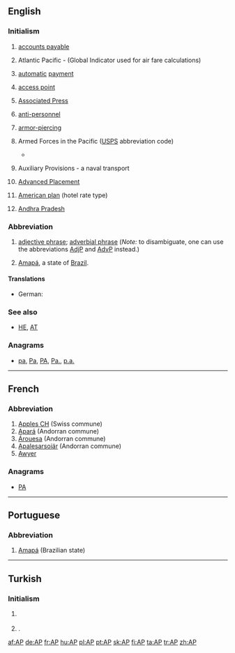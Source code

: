 {{also|Appendix:Variations of "ap"}}
==English==

===Initialism===
{{rfc-header|Initialism}}
{{en-initialism}}

# {{label|en|accounting}} [[accounts payable]]
# {{label|en|aviation}} Atlantic Pacific - (Global Indicator used for air fare calculations)
# {{label|en|banking}} [[automatic]] [[payment]]
# {{label|en|computing}} [[access point]]
# {{label|en|media}} [[w:Associated Press|Associated Press]]
# {{label|en|military}} [[anti-personnel]]
# {{label|en|military}} [[armor-piercing]]
# {{label|en|military|US}} Armed Forces in the Pacific ([[USPS]] abbreviation code)
#* {{quote-news|title=Shipping to soldiers for the holidays|work=Stuttgart (Arkansas) Daily Leader|author=Bill Shrum|date=October 29, 2010|passage=• APO/FPO AE ZIPs 094-098 — Space Available Mail, Nov. 26; Parcel Airlift Mail, Dec. 3; Priority Mail, Dec. 10; First Class Mail Letters and Cards, Dec.10 and Express Mail Military Service, Dec. 18.<br>
#*: • APO/FPO AA ZIP 340 — Space Available Mail, Nov. 26; Parcel Airlift Mail, Dec. 3; Priority Mail, Dec. 10; First Class Mail Letters and Cards, Dec. 10 and Express Mail Military Service, Dec. 18.
#*: • APO/FPO '''AP''' ZIPs 962-966 — Space Available Mail, Nov. 26; Parcel Airlift Mail, Dec. 3; Priority Mail, Dec. 10; First Class Mail Letters and Cards, Dec. 10 and Express Mail Military Service, Dec. 18.}}
# {{label|en|military|US|Navy}} Auxiliary Provisions - a naval transport
# {{label|en|US}} [[w:Advanced Placement|Advanced Placement]]
# {{label|en|US}} [[American plan]] (hotel rate type)
# {{label|en|India}} [[Andhra Pradesh]]

===Abbreviation===
{{rfc-header|Abbreviation}}
{{en-abbr}}

# {{label|en|grammar|sentence parsing}} [[adjective phrase]]; [[adverbial phrase]] (''Note:'' to disambiguate, one can use the abbreviations [[AdjP]] and [[AdvP]] instead.)
# {{label|en|politics|Brasil}} [[Amapá]], a state of [[Brazil]].

====Translations====
{{trans-top|adjective phrase, adverb phrase}}
* German: {{t+|de|AP|f}}
{{trans-mid}}
{{trans-bottom}}

===See also===
* {{sense|military}} [[HE]], [[AT]]

===Anagrams===
* [[pa#English|pa]], [[Pa#English|Pa]], [[PA#English|PA]], [[Pa.#English|Pa.]], [[p.a.#English|p.a.]]

----

==French==

===Abbreviation===
{{rfc-header|Abbreviation}}
{{fr-abbr}}

# [[w:Apples CH|Apples CH]] (Swiss commune)
# [[w:Apará|Apará]] (Andorran commune)
# [[w:Árouesa|Árouesa]] (Andorran commune)
# [[w:Apalesarsoiär|Apalesarsoiär]] (Andorran commune)
# [[Awyer (RS)|Awyer]]

===Anagrams===
* [[PA#French|PA]]

----

==Portuguese==

===Abbreviation===
{{rfc-header|Abbreviation}}
{{pt-abbr}}

# [[Amapá]] (Brazilian state)

----

==Turkish==

===Initialism===
{{rfc-header|Initialism}}
{{tr-initialism}}

# {{label|tr|media}} {{initialism of|w:Associated Press|Associated Press|lang=tr}}
# {{label|tr|politics|dated}} {{initialism of|w:tr:Adalet Partisi|Adalet Partisi|lang=tr|nodot=1}} {{gloss|Justice Party}}.

[[af:AP]]
[[de:AP]]
[[fr:AP]]
[[hu:AP]]
[[pl:AP]]
[[pt:AP]]
[[sk:AP]]
[[fi:AP]]
[[ta:AP]]
[[tr:AP]]
[[zh:AP]]